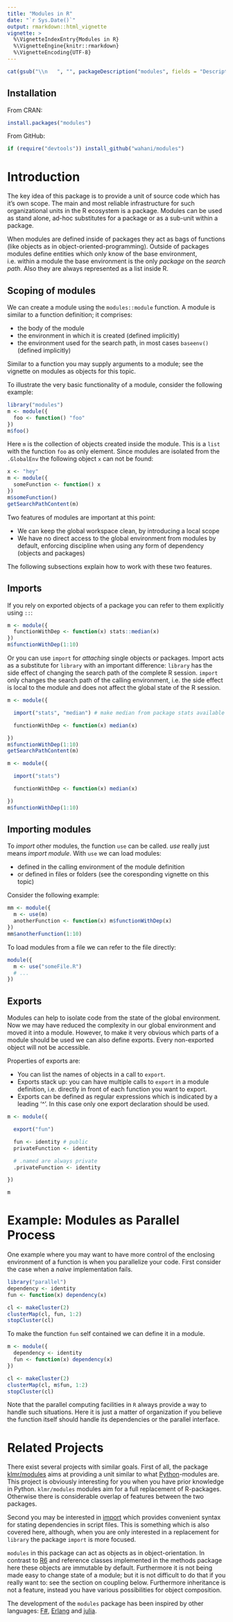 ```yaml
---
title: "Modules in R"
date: "`r Sys.Date()`"
output: rmarkdown::html_vignette
vignette: >
  %\VignetteIndexEntry{Modules in R}
  %\VignetteEngine{knitr::rmarkdown}
  %\VignetteEncoding{UTF-8}
---
```


```r
cat(gsub("\\n   ", "", packageDescription("modules", fields = "Description",encoding = NA)))
```

## Installation

From CRAN:
```r
install.packages("modules")
```

From GitHub:

```r
if (require("devtools")) install_github("wahani/modules")
```

# Introduction

The key idea of this package is to provide a unit of source code which has it's
own scope. The main and most reliable infrastructure for such organizational
units in the R ecosystem is a package. Modules can be used as stand alone,
ad-hoc substitutes for a package or as a sub-unit within a package.

When modules are defined inside of packages they act as bags of functions (like
objects as in object-oriented-programming). Outside of packages modules define
entities which only know of the base environment, i.e. within a module the base
environment is the only *package* on the *search path*. Also they are always
represented as a list inside R.

## Scoping of modules

We can create a module using the `modules::module` function. A module is similar
to a function definition; it comprises:

- the body of the module
- the environment in which it is created (defined implicitly)
- the environment used for the search path, in most cases `baseenv()` (defined
implicitly)

Similar to a function you may supply arguments to a module; see the vignette on
modules as objects for this topic.

To illustrate the very basic functionality of a module, consider the following
example:

```r
library("modules")
m <- module({
  foo <- function() "foo"
})
m$foo()
```

Here `m` is the collection of objects created inside the module. This is a
`list` with the function `foo` as only element. Since modules are isolated from
the `.GlobalEnv` the following object `x` can not be found:

```r
x <- "hey"
m <- module({
  someFunction <- function() x
})
m$someFunction()
getSearchPathContent(m)
```

Two features of modules are important at this point:

- We can keep the global workspace clean, by introducing a local scope
- We have no direct access to the global environment from modules by default,
enforcing discipline when using any form of dependency (objects and packages)

The following subsections explain how to work with these two features.

## Imports

If you rely on exported objects of a package you can refer to them explicitly
using `::`:

```r
m <- module({
  functionWithDep <- function(x) stats::median(x)
})
m$functionWithDep(1:10)
```

Or you can use `import` for *attaching* single objects or packages. Import acts as a substitute for `library` with an important difference: `library` has the side effect of changing the search path of the complete R session. `import` only changes the search path of the calling environment, i.e. the side effect is local to the module and does not affect the global state of the R session.

```r
m <- module({

  import("stats", "median") # make median from package stats available

  functionWithDep <- function(x) median(x)

})
m$functionWithDep(1:10)
getSearchPathContent(m)
```

```r
m <- module({

  import("stats")

  functionWithDep <- function(x) median(x)

})
m$functionWithDep(1:10)
```

## Importing modules

To *import* other modules, the function `use` can be called. *use* really just means *import module*. With `use` we can load modules:

- defined in the calling environment of the module definition
- or defined in files or folders (see the coresponding vignette on this topic)

Consider the following example: 

```r
mm <- module({
  m <- use(m)
  anotherFunction <- function(x) m$functionWithDep(x)
})
mm$anotherFunction(1:10)
```

To load modules from a file we can refer to the file directly:

```r
module({
  m <- use("someFile.R")
  # ...
})
```

## Exports

Modules can help to isolate code from the state of the global environment. Now
we may have reduced the complexity in our global environment and moved it into a
module. However, to make it very obvious which parts of a module should be used
we can also define exports. Every non-exported object will not be accessible.

Properties of exports are:

- You can list the names of objects in a call to `export`.
- Exports stack up: you can have multiple calls to `export` in a module
definition, i.e. directly in front of each function you want to export.
- Exports can be defined as regular expressions which is indicated by a leading
'^'. In this case only one export declaration should be used.

```r
m <- module({

  export("fun")

  fun <- identity # public
  privateFunction <- identity

  # .named are always private
  .privateFunction <- identity

})

m
```

# Example: Modules as Parallel Process

One example where you may want to have more control of the enclosing environment 
of a function is when you parallelize your code. First consider the case when a 
*naive* implementation fails.

```r
library("parallel")
dependency <- identity
fun <- function(x) dependency(x) 

cl <- makeCluster(2)
clusterMap(cl, fun, 1:2)
stopCluster(cl)
```

To make the function `fun` self contained we can define it in a module. 

```r
m <- module({
  dependency <- identity
  fun <- function(x) dependency(x) 
})

cl <- makeCluster(2)
clusterMap(cl, m$fun, 1:2)
stopCluster(cl)
```

Note that the parallel computing facilities in `R` always provide a way to
handle such situations. Here it is just a matter of organization if you believe
the function itself should handle its dependencies or the parallel interface.


# Related Projects

There exist several projects with similar goals. First of all, the package
[klmr/modules](https://github.com/klmr/modules) aims at providing a unit similar
to what [Python](https://www.python.org/)-modules are. This project is obviously
interesting for you when you have prior knowledge in Python. `klmr/modules`
modules aim for a full replacement of R-packages. Otherwise there is
considerable overlap of features between the two packages.

Second you may be interested in
[import](https://cran.r-project.org/package=import) which provides convenient
syntax for stating dependencies in script files. This is something which is also
covered here, although, when you are only interested in a replacement for
`library` the package `import` is more focused. 

`modules` in this package can act as objects as in object-orientation. In 
contrast to [R6](https://cran.r-project.org/package=R6) and reference classes
implemented in the methods package here these objects are immutable by default.
Furthermore it is not being made easy to change state of a module; but it is not
difficult to do that if you really want to: see the section on coupling below.
Furthermore inheritance is not a feature, instead you have various possibilities
for object composition.

The development of the `modules` package has been inspired by other languages:
[F#](https://fsharpforfunandprofit.com/posts/organizing-functions/), 
[Erlang](http://learnyousomeerlang.com/modules) and 
[julia](http://docs.julialang.org/en/release-0.4/manual/modules/).


